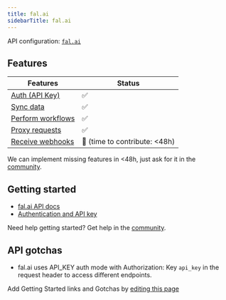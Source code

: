 ```yaml
---
title: fal.ai
sidebarTitle: fal.ai
---
```



<Overview />

API configuration: [`fal.ai`](https://nango.dev/providers.yaml)

## Features

| Features | Status |
| - | - |
| [Auth (API Key)](/guides/getting-started/authorize-an-api-from-your-app) | ✅ |
| [Sync data](/guides/getting-started/read-from-an-api) | ✅ |
| [Perform workflows](/guides/getting-started/write-to-an-api) | ✅ |
| [Proxy requests](/guides/proxy-requests-to-an-api) | ✅ |
| [Receive webhooks](/guides/receive-webhooks-from-an-api) | 🚫 (time to contribute: &lt;48h) |

<Tip>We can implement missing features in &lt;48h, just ask for it in the [community](https://nango.dev/slack).</Tip>

## Getting started

-   [fal.ai API docs](https://fal.ai/docs)
-   [Authentication and API key](https://fal.ai/docs/authentication)

<Tip>Need help getting started? Get help in the [community](https://nango.dev/slack).</Tip>

## API gotchas

- fal.ai uses API_KEY auth mode with Authorization: Key `api_key` in the request header to access different endpoints.

<Note>Add Getting Started links and Gotchas by [editing this page](https://github.com/nangohq/nango/tree/master/docs-v2/integrations/all/falai.mdx)</Note>